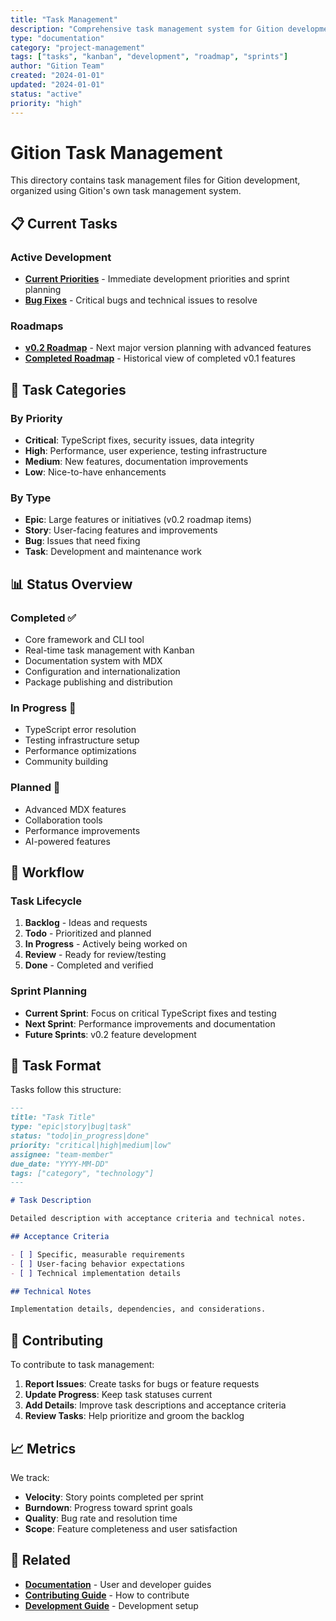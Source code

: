 ```yaml
---
title: "Task Management"
description: "Comprehensive task management system for Gition development using Kanban-style organization"
type: "documentation"
category: "project-management"
tags: ["tasks", "kanban", "development", "roadmap", "sprints"]
author: "Gition Team"
created: "2024-01-01"
updated: "2024-01-01"
status: "active"
priority: "high"
---
```


# Gition Task Management

This directory contains task management files for Gition development, organized using Gition's own task management system.

## 📋 Current Tasks

### Active Development

- [**Current Priorities**](./current-priorities.md) - Immediate development priorities and sprint planning
- [**Bug Fixes**](./bug-fixes.md) - Critical bugs and technical issues to resolve

### Roadmaps

- [**v0.2 Roadmap**](./v0.2-roadmap.md) - Next major version planning with advanced features
- [**Completed Roadmap**](./completed-roadmap.md) - Historical view of completed v0.1 features

## 🎯 Task Categories

### By Priority

- **Critical**: TypeScript fixes, security issues, data integrity
- **High**: Performance, user experience, testing infrastructure
- **Medium**: New features, documentation improvements
- **Low**: Nice-to-have enhancements

### By Type

- **Epic**: Large features or initiatives (v0.2 roadmap items)
- **Story**: User-facing features and improvements
- **Bug**: Issues that need fixing
- **Task**: Development and maintenance work

## 📊 Status Overview

### Completed ✅

- Core framework and CLI tool
- Real-time task management with Kanban
- Documentation system with MDX
- Configuration and internationalization
- Package publishing and distribution

### In Progress 🚧

- TypeScript error resolution
- Testing infrastructure setup
- Performance optimizations
- Community building

### Planned 🎯

- Advanced MDX features
- Collaboration tools
- Performance improvements
- AI-powered features

## 🔄 Workflow

### Task Lifecycle

1. **Backlog** - Ideas and requests
2. **Todo** - Prioritized and planned
3. **In Progress** - Actively being worked on
4. **Review** - Ready for review/testing
5. **Done** - Completed and verified

### Sprint Planning

- **Current Sprint**: Focus on critical TypeScript fixes and testing
- **Next Sprint**: Performance improvements and documentation
- **Future Sprints**: v0.2 feature development

## 📝 Task Format

Tasks follow this structure:

```markdown
---
title: "Task Title"
type: "epic|story|bug|task"
status: "todo|in_progress|done"
priority: "critical|high|medium|low"
assignee: "team-member"
due_date: "YYYY-MM-DD"
tags: ["category", "technology"]
---

# Task Description

Detailed description with acceptance criteria and technical notes.

## Acceptance Criteria

- [ ] Specific, measurable requirements
- [ ] User-facing behavior expectations
- [ ] Technical implementation details

## Technical Notes

Implementation details, dependencies, and considerations.
```

## 🤝 Contributing

To contribute to task management:

1. **Report Issues**: Create tasks for bugs or feature requests
2. **Update Progress**: Keep task statuses current
3. **Add Details**: Improve task descriptions and acceptance criteria
4. **Review Tasks**: Help prioritize and groom the backlog

## 📈 Metrics

We track:

- **Velocity**: Story points completed per sprint
- **Burndown**: Progress toward sprint goals
- **Quality**: Bug rate and resolution time
- **Scope**: Feature completeness and user satisfaction

## 🔗 Related

- [**Documentation**](../docs/) - User and developer guides
- [**Contributing Guide**](../docs/contributing.mdx) - How to contribute
- [**Development Guide**](../docs/development.mdx) - Development setup
